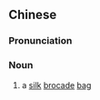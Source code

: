 {{also|锦囊}}
==Chinese==
{{zh-forms|s=锦囊}}

===Pronunciation===
{{zh-pron
|m=jǐnnáng
|cat=n
}}

===Noun===
{{zh-noun}}

# {{lb|zh|archaic}} a [[silk]] [[brocade]] [[bag]]